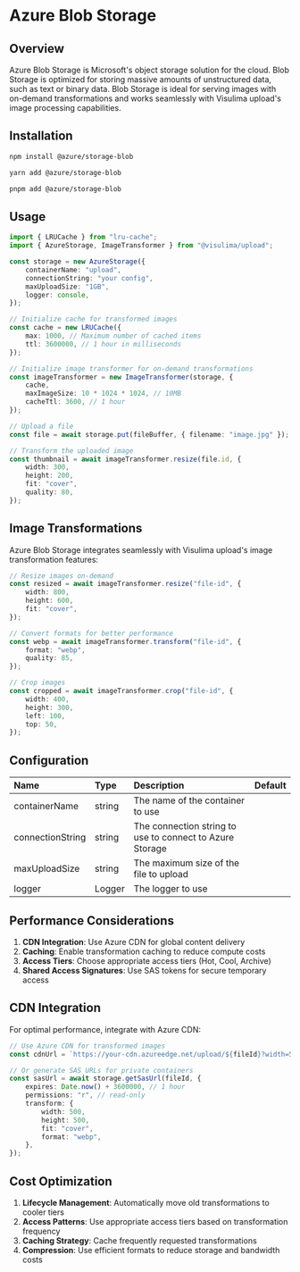 # Azure Blob Storage

## Overview

Azure Blob Storage is Microsoft's object storage solution for the cloud. Blob Storage is optimized for storing massive amounts of unstructured data, such as text or binary data. Blob Storage is ideal for serving images with on-demand transformations and works seamlessly with Visulima upload's image processing capabilities.

## Installation

```sh
npm install @azure/storage-blob
```

```sh
yarn add @azure/storage-blob
```

```sh
pnpm add @azure/storage-blob
```

## Usage

```ts
import { LRUCache } from "lru-cache";
import { AzureStorage, ImageTransformer } from "@visulima/upload";

const storage = new AzureStorage({
    containerName: "upload",
    connectionString: "your config",
    maxUploadSize: "1GB",
    logger: console,
});

// Initialize cache for transformed images
const cache = new LRUCache({
    max: 1000, // Maximum number of cached items
    ttl: 3600000, // 1 hour in milliseconds
});

// Initialize image transformer for on-demand transformations
const imageTransformer = new ImageTransformer(storage, {
    cache,
    maxImageSize: 10 * 1024 * 1024, // 10MB
    cacheTtl: 3600, // 1 hour
});

// Upload a file
const file = await storage.put(fileBuffer, { filename: "image.jpg" });

// Transform the uploaded image
const thumbnail = await imageTransformer.resize(file.id, {
    width: 300,
    height: 200,
    fit: "cover",
    quality: 80,
});
```

## Image Transformations

Azure Blob Storage integrates seamlessly with Visulima upload's image transformation features:

```ts
// Resize images on-demand
const resized = await imageTransformer.resize("file-id", {
    width: 800,
    height: 600,
    fit: "cover",
});

// Convert formats for better performance
const webp = await imageTransformer.transform("file-id", {
    format: "webp",
    quality: 85,
});

// Crop images
const cropped = await imageTransformer.crop("file-id", {
    width: 400,
    height: 300,
    left: 100,
    top: 50,
});
```

## Configuration

| Name             | Type   | Description                                              | Default |
| :--------------- | :----- | :------------------------------------------------------- | :------ |
| containerName    | string | The name of the container to use                         |         |
| connectionString | string | The connection string to use to connect to Azure Storage |         |
| maxUploadSize    | string | The maximum size of the file to upload                   |         |
| logger           | Logger | The logger to use                                        |         |

## Performance Considerations

1. **CDN Integration**: Use Azure CDN for global content delivery
2. **Caching**: Enable transformation caching to reduce compute costs
3. **Access Tiers**: Choose appropriate access tiers (Hot, Cool, Archive)
4. **Shared Access Signatures**: Use SAS tokens for secure temporary access

## CDN Integration

For optimal performance, integrate with Azure CDN:

```ts
// Use Azure CDN for transformed images
const cdnUrl = `https://your-cdn.azureedge.net/upload/${fileId}?width=500&height=500&fit=cover&quality=80`;

// Or generate SAS URLs for private containers
const sasUrl = await storage.getSasUrl(fileId, {
    expires: Date.now() + 3600000, // 1 hour
    permissions: "r", // read-only
    transform: {
        width: 500,
        height: 500,
        fit: "cover",
        format: "webp",
    },
});
```

## Cost Optimization

1. **Lifecycle Management**: Automatically move old transformations to cooler tiers
2. **Access Patterns**: Use appropriate access tiers based on transformation frequency
3. **Caching Strategy**: Cache frequently requested transformations
4. **Compression**: Use efficient formats to reduce storage and bandwidth costs
